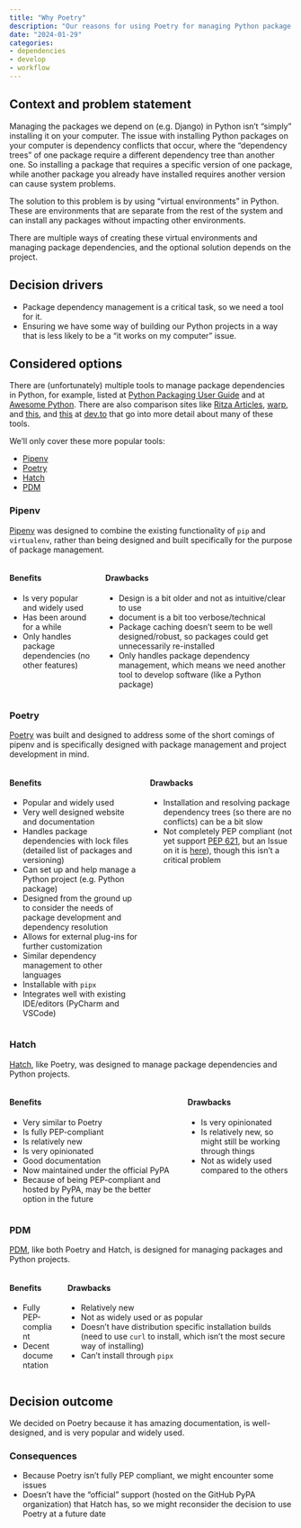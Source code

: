 ```yaml
---
title: "Why Poetry"
description: "Our reasons for using Poetry for managing Python package dependencies when building Django and Python projects."
date: "2024-01-29"
categories:
- dependencies
- develop
- workflow
---
```


## Context and problem statement

Managing the packages we depend on (e.g. Django) in Python isn't
"simply" installing it on your computer. The issue with installing
Python packages on your computer is dependency conflicts that occur,
where the "dependency trees" of one package require a different
dependency tree than another one. So installing a package that requires
a specific version of one package, while another package you already
have installed requires another version can cause system problems.

The solution to this problem is by using "virtual environments" in
Python. These are environments that are separate from the rest of the
system and can install any packages without impacting other
environments.

There are multiple ways of creating these virtual environments and
managing package dependencies, and the optional solution depends on the
project.

## Decision drivers

-   Package dependency management is a critical task, so we need a tool
    for it.
-   Ensuring we have some way of building our Python projects in a way
    that is less likely to be a "it works on my computer" issue.

## Considered options

There are (unfortunately) multiple tools to manage package dependencies
in Python, for example, listed at [Python Packaging User
Guide](https://packaging.python.org/en/latest/tutorials/managing-dependencies/#other-tools-for-application-dependency-management)
and at [Awesome Python](https://python.libhunt.com/poetry-alternatives).
There are also comparison sites like [Ritza
Articles](https://ritza.co/articles/gen-articles/pipenv-vs-virtualenv-vs-poetry-vs-pyenv-vs-pip/),
[warp](https://www.warp.dev/blog/prose-about-poetry), and
[this](https://dev.to/adamghill/python-package-manager-comparison-1g98),
and
[this](https://dev.to/frostming/a-review-pipenv-vs-poetry-vs-pdm-39b4)
at [dev.to](https://dev.to/) that go into more detail about many of
these tools.

We'll only cover these more popular tools:

-   [Pipenv](https://pipenv.pypa.io/en/latest/index.html)
-   [Poetry](https://python-poetry.org/)
-   [Hatch](https://hatch.pypa.io/latest/version/)
-   [PDM](https://pdm-project.org/latest/usage/dependency/)

### Pipenv

[Pipenv](https://pipenv.pypa.io/en/latest/index.html) was designed to
combine the existing functionality of `pip` and `virtualenv`, rather
than being designed and built specifically for the purpose of package
management.

::: columns
::: column
#### Benefits

- Is very popular and widely used
- Has been around for a while
- Only handles package dependencies (no other features)

:::

::: column
#### Drawbacks

- Design is a bit older and not as intuitive/clear to use
- document is a bit too verbose/technical
- Package caching doesn't seem to be well designed/robust, so packages could get unnecessarily re-installed
- Only handles package dependency management, which means we need another tool to develop software (like a Python package)

:::
:::

### Poetry

[Poetry](https://python-poetry.org/) was built and designed to address
some of the short comings of pipenv and is specifically designed with
package management and project development in mind.

::: columns
::: column
#### Benefits
- Popular and widely used
- Very well designed website and documentation
- Handles package dependencies with lock files (detailed list of packages and versioning)
- Can set up and help manage a Python project (e.g. Python package)
- Designed from the ground up to consider the needs of package development and dependency resolution
- Allows for external plug-ins for further customization
- Similar dependency management to other languages
- Installable with `pipx`
- Integrates well with existing IDE/editors (PyCharm and VSCode)

:::

::: column
#### Drawbacks

- Installation and resolving package dependency trees (so there are no conflicts) can be a bit slow
- Not completely PEP compliant (not yet support [PEP 621](https://peps.python.org/pep-0621/), but an Issue on it is [here](https://github.com/python-poetry/roadmap/issues/3)), though this isn't a critical problem

:::
:::

### Hatch

[Hatch](https://hatch.pypa.io/latest/version/), like Poetry, was
designed to manage package dependencies and Python projects.

::: columns
::: column
#### Benefits

-   Very similar to Poetry
-   Is fully PEP-compliant
-   Is relatively new
-   Is very opinionated
-   Good documentation
-   Now maintained under the official PyPA
-   Because of being PEP-compliant and hosted by PyPA, may be the better
    option in the future
:::

::: column
#### Drawbacks

-   Is very opinionated
-   Is relatively new, so might still be working through things
-   Not as widely used compared to the others
:::
:::

### PDM

[PDM](https://pdm-project.org/latest/usage/dependency/), like both
Poetry and Hatch, is designed for managing packages and Python projects.

::: columns
::: column
#### Benefits

-   Fully PEP-compliant
-   Decent documentation
:::

::: column
#### Drawbacks

-   Relatively new
-   Not as widely used or as popular
-   Doesn't have distribution specific installation builds (need to use
    `curl` to install, which isn't the most secure way of installing)
-   Can't install through `pipx`
:::
:::

## Decision outcome

We decided on Poetry because it has amazing documentation, is
well-designed, and is very popular and widely used.

### Consequences

-   Because Poetry isn't fully PEP compliant, we might encounter some
    issues
-   Doesn't have the "official" support (hosted on the GitHub PyPA
    organization) that Hatch has, so we might reconsider the decision to
    use Poetry at a future date

